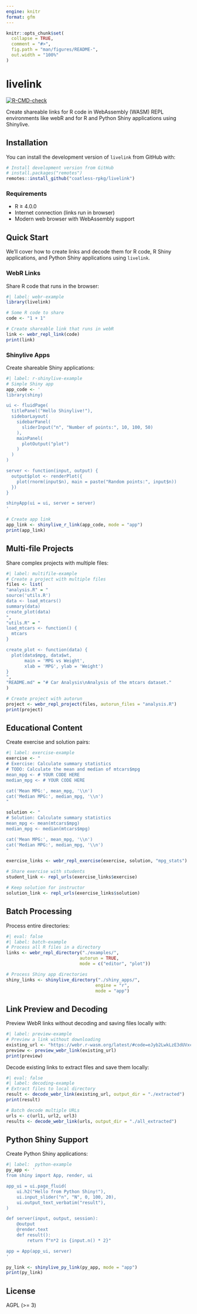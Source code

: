```yaml
---
engine: knitr
format: gfm
---
```


<!-- README.md is generated from README.Qmd. Please edit that file -->

```r
knitr::opts_chunk$set(
  collapse = TRUE,
  comment = "#>",
  fig.path = "man/figures/README-",
  out.width = "100%"
)
```

# livelink

<!-- badges: start -->
[![R-CMD-check](https://github.com/coatless-rpkg/livelink/actions/workflows/R-CMD-check.yaml/badge.svg)](https://github.com/coatless-rpkg/livelink/actions/workflows/R-CMD-check.yaml)
<!-- badges: end -->

Create shareable links for R code in WebAssembly (WASM) REPL environments like
webR and for R and Python Shiny applications using Shinylive.

## Installation

You can install the development version of `livelink` from GitHub with:

```r
# Install development version from GitHub
# install.packages("remotes")
remotes::install_github("coatless-rpkg/livelink")
```


### Requirements

-   R ≥ 4.0.0
-   Internet connection (links run in browser)
-   Modern web browser with WebAssembly support

## Quick Start

We'll cover how to create links and decode them for R code, R Shiny applications, and Python Shiny applications using `livelink`.

### WebR Links

Share R code that runs in the browser:

```r
#| label: webr-example
library(livelink)

# Some R code to share
code <- "1 + 1"

# Create shareable link that runs in webR
link <- webr_repl_link(code)
print(link)
```

### Shinylive Apps

Create shareable Shiny applications:

```r
#| label: r-shinylive-example
# Simple Shiny app
app_code <- '
library(shiny)

ui <- fluidPage(
  titlePanel("Hello Shinylive!"),
  sidebarLayout(
    sidebarPanel(
      sliderInput("n", "Number of points:", 10, 100, 50)
    ),
    mainPanel(
      plotOutput("plot")
    )
  )
)

server <- function(input, output) {
  output$plot <- renderPlot({
    plot(rnorm(input$n), main = paste("Random points:", input$n))
  })
}

shinyApp(ui = ui, server = server)
'

# Create app link
app_link <- shinylive_r_link(app_code, mode = "app")
print(app_link)
```

## Multi-file Projects

Share complex projects with multiple files:

```r
#| label: multifile-example
# Create a project with multiple files
files <- list(
"analysis.R" = "
source('utils.R')
data <- load_mtcars()
summary(data)
create_plot(data)
",
"utils.R" = "
load_mtcars <- function() {
  mtcars
}

create_plot <- function(data) {
  plot(data$mpg, data$wt, 
       main = 'MPG vs Weight',
       xlab = 'MPG', ylab = 'Weight')
}
",
"README.md" = "# Car Analysis\nAnalysis of the mtcars dataset."
)

# Create project with autorun
project <- webr_repl_project(files, autorun_files = "analysis.R")
print(project)
```

## Educational Content

Create exercise and solution pairs:

```r
#| label: exercise-example
exercise <- "
# Exercise: Calculate summary statistics
# TODO: Calculate the mean and median of mtcars$mpg
mean_mpg <- # YOUR CODE HERE
median_mpg <- # YOUR CODE HERE

cat('Mean MPG:', mean_mpg, '\\n')
cat('Median MPG:', median_mpg, '\\n')
"

solution <- "
# Solution: Calculate summary statistics
mean_mpg <- mean(mtcars$mpg)
median_mpg <- median(mtcars$mpg)

cat('Mean MPG:', mean_mpg, '\\n')
cat('Median MPG:', median_mpg, '\\n')
"

exercise_links <- webr_repl_exercise(exercise, solution, "mpg_stats")

# Share exercise with students
student_link <- repl_urls(exercise_links$exercise)

# Keep solution for instructor
solution_link <- repl_urls(exercise_links$solution)
```

## Batch Processing

Process entire directories:

```r
#| eval: false
#| label: batch-example
# Process all R files in a directory
links <- webr_repl_directory("./examples/", 
                            autorun = TRUE,
                            mode = c("editor", "plot"))

# Process Shiny app directories
shiny_links <- shinylive_directory("./shiny_apps/", 
                                  engine = "r", 
                                  mode = "app")
```

## Link Preview and Decoding

Preview WebR links without decoding and saving files locally with:

```r
#| label: preview-example
# Preview a link without downloading
existing_url <- "https://webr.r-wasm.org/latest/#code=eJyb2LwkLzE3dUVxclFmQYle0JKCxJKM7foZ%2Bbmp%2BuWpSfGlxalF%2BnDJlMSSxCNcBTn5JRqGVoYGmgBEFxiu"
preview <- preview_webr_link(existing_url)
print(preview)
```

Decode existing links to extract files and save them locally:

```r
#| eval: false
#| label: decoding-example
# Extract files to local directory
result <- decode_webr_link(existing_url, output_dir = "./extracted")
print(result)

# Batch decode multiple URLs
urls <- c(url1, url2, url3)
results <- decode_webr_link(urls, output_dir = "./all_extracted")
```

## Python Shiny Support

Create Python Shiny applications:

```r
#| label:  python-example
py_app <- '
from shiny import App, render, ui

app_ui = ui.page_fluid(
    ui.h2("Hello from Python Shiny!"),
    ui.input_slider("n", "N", 0, 100, 20),
    ui.output_text_verbatim("result"),
)

def server(input, output, session):
    @output
    @render.text
    def result():
        return f"n*2 is {input.n() * 2}"

app = App(app_ui, server)
'

py_link <- shinylive_py_link(py_app, mode = "app")
print(py_link)
```


## License

AGPL (>= 3)
